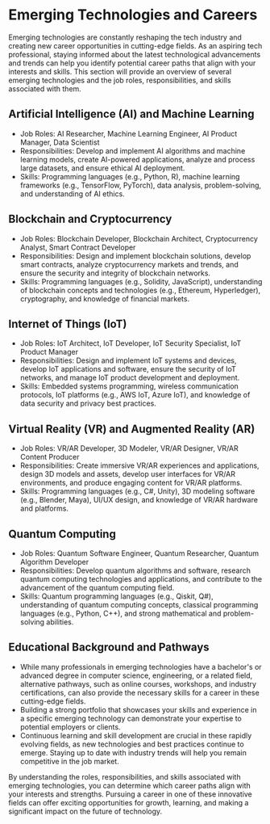 # Emerging Technologies and Careers

Emerging technologies are constantly reshaping the tech industry and creating new career opportunities in cutting-edge
fields. As an aspiring tech professional, staying informed about the latest technological advancements and trends can help
you identify potential career paths that align with your interests and skills. This section will provide an overview of
several emerging technologies and the job roles, responsibilities, and skills associated with them.

## Artificial Intelligence (AI) and Machine Learning

- Job Roles: AI Researcher, Machine Learning Engineer, AI Product Manager, Data Scientist
- Responsibilities: Develop and implement AI algorithms and machine learning models, create AI-powered applications,
  analyze and process large datasets, and ensure ethical AI deployment.
- Skills: Programming languages (e.g., Python, R), machine learning frameworks (e.g., TensorFlow, PyTorch), data analysis,
  problem-solving, and understanding of AI ethics.

## Blockchain and Cryptocurrency

- Job Roles: Blockchain Developer, Blockchain Architect, Cryptocurrency Analyst, Smart Contract Developer
- Responsibilities: Design and implement blockchain solutions, develop smart contracts, analyze cryptocurrency markets and
  trends, and ensure the security and integrity of blockchain networks.
- Skills: Programming languages (e.g., Solidity, JavaScript), understanding of blockchain concepts and technologies
  (e.g., Ethereum, Hyperledger), cryptography, and knowledge of financial markets.

## Internet of Things (IoT)

- Job Roles: IoT Architect, IoT Developer, IoT Security Specialist, IoT Product Manager
- Responsibilities: Design and implement IoT systems and devices, develop IoT applications and software, ensure the
  security of IoT networks, and manage IoT product development and deployment.
- Skills: Embedded systems programming, wireless communication protocols, IoT platforms (e.g., AWS IoT, Azure IoT),
  and knowledge of data security and privacy best practices.

## Virtual Reality (VR) and Augmented Reality (AR)

- Job Roles: VR/AR Developer, 3D Modeler, VR/AR Designer, VR/AR Content Producer
- Responsibilities: Create immersive VR/AR experiences and applications, design 3D models and assets, develop user
  interfaces for VR/AR environments, and produce engaging content for VR/AR platforms.
- Skills: Programming languages (e.g., C#, Unity), 3D modeling software (e.g., Blender, Maya), UI/UX design, and
  knowledge of VR/AR hardware and platforms.

## Quantum Computing

- Job Roles: Quantum Software Engineer, Quantum Researcher, Quantum Algorithm Developer
- Responsibilities: Develop quantum algorithms and software, research quantum computing technologies and applications,
  and contribute to the advancement of the quantum computing field.
- Skills: Quantum programming languages (e.g., Qiskit, Q#), understanding of quantum computing concepts,
  classical programming languages (e.g., Python, C++), and strong mathematical and problem-solving abilities.

## Educational Background and Pathways

- While many professionals in emerging technologies have a bachelor's or advanced degree in computer science, engineering,
  or a related field, alternative pathways, such as online courses, workshops, and industry certifications, can also
  provide the necessary skills for a career in these cutting-edge fields.
- Building a strong portfolio that showcases your skills and experience in a specific emerging technology can demonstrate
  your expertise to potential employers or clients.
- Continuous learning and skill development are crucial in these rapidly evolving fields, as new technologies and best
  practices continue to emerge. Staying up to date with industry trends will help you remain competitive in the job market.

By understanding the roles, responsibilities, and skills associated with emerging technologies, you can determine which
career paths align with your interests and strengths. Pursuing a career in one of these innovative fields can offer exciting
opportunities for growth, learning, and making a significant impact on the future of technology.
